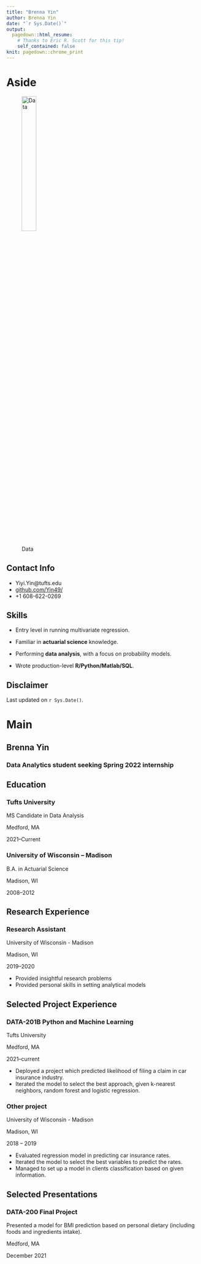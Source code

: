 ```yaml
---
title: "Brenna Yin"
author: Brenna Yin
date: "`r Sys.Date()`"
output:
  pagedown::html_resume:
    # Thanks to Eric R. Scott for this tip! 
    self_contained: false
knit: pagedown::chrome_print
---
```


Aside
================================================================================


![Data](Passport.jpg){width=30%}




Contact Info {#contact}
--------------------------------------------------------------------------------

- <i class="fa fa-envelope"></i>Yiyi.Yin@tufts.edu
- <i class="fa fa-github"></i> [github.com/Yin49/](https://github.com/Yin49/)
- <i class="fa fa-phone"></i> +1 608-622-0269


Skills {#skills}
--------------------------------------------------------------------------------

- Entry level in running multivariate regression. 

- Familiar in **actuarial science** knowledge.

- Performing **data analysis**, with a focus on probability models.

- Wrote production-level **R/Python/Matlab/SQL**. 






Disclaimer {#disclaimer}
--------------------------------------------------------------------------------

<!--This resume was made with the R package [**pagedown**](https://github.com/rstudio/pagedown).-->

Last updated on `r Sys.Date()`.



Main
================================================================================

Brenna Yin {#title}
--------------------------------------------------------------------------------

### Data Analytics student seeking Spring 2022 internship


Education {data-icon=graduation-cap data-concise=true}
--------------------------------------------------------------------------------

### Tufts University

MS Candidate in Data Analysis

Medford, MA

2021--Current


### University of Wisconsin -- Madison

B.A. in Actuarial Science

Madison, WI

2008--2012



Research Experience {data-icon=flask}
--------------------------------------------------------------------------------

### Research Assistant

University of Wisconsin - Madison

Madison, WI

2019--2020

- Provided insightful research problems
- Provided personal skills in setting analytical models



Selected Project Experience {data-icon=chalkboard-teacher}
--------------------------------------------------------------------------------

### DATA-201B Python and Machine Learning 

Tufts University

Medford, MA

2021--current

<!--::: concise-->
- Deployed a project which predicted likelihood of filing a claim in car insurance industry.
- Iterated the model to select the best approach, given k-nearest neighbors, random forest and logistic regression.
<!--:::-->




### Other project

University of Wisconsin - Madison

Madison, WI

2018 -- 2019

- Evaluated regression model in predicting car insurance rates.
- Iterated the model to select the best variables to predict the rates.
- Managed to set up a model in clients classification based on given information.


Selected Presentations {data-icon=comment-alt}
--------------------------------------------------------------------------------
### DATA-200 Final Project
Presented a model for BMI prediction based on personal dietary (including foods and ingredients intake). 

Medford, MA

December 2021


